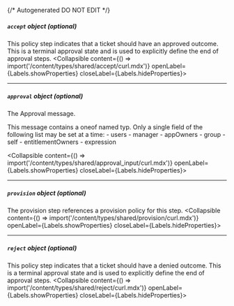 {/* Autogenerated DO NOT EDIT  */}

##### `accept` _object (optional)_
This policy step indicates that a ticket should have an approved outcome. This is a terminal approval state and is used to explicitly define the end of approval steps.
<Collapsible content={() => import('/content/types/shared/accept/curl.mdx')} openLabel={Labels.showProperties} closeLabel={Labels.hideProperties}>
</Collapsible>

---
##### `approval` _object (optional)_
The Approval message.

This message contains a oneof named typ. Only a single field of the following list may be set at a time:
  \- users
  \- manager
  \- appOwners
  \- group
  \- self
  \- entitlementOwners
  \- expression

<Collapsible content={() => import('/content/types/shared/approval_input/curl.mdx')} openLabel={Labels.showProperties} closeLabel={Labels.hideProperties}>
</Collapsible>

---
##### `provision` _object (optional)_
The provision step references a provision policy for this step.
<Collapsible content={() => import('/content/types/shared/provision/curl.mdx')} openLabel={Labels.showProperties} closeLabel={Labels.hideProperties}>
</Collapsible>

---
##### `reject` _object (optional)_
This policy step indicates that a ticket should have a denied outcome. This is a terminal approval state and is used to explicitly define the end of approval steps.
<Collapsible content={() => import('/content/types/shared/reject/curl.mdx')} openLabel={Labels.showProperties} closeLabel={Labels.hideProperties}>
</Collapsible>



